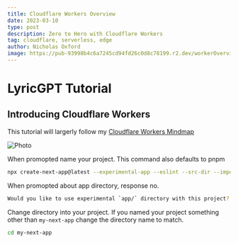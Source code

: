 ```yaml
---
title: Cloudflare Workers Overview
date: 2023-03-10
type: post
description: Zero to Hero with Cloudflare Workers
tag: cloudflare, serverless, edge
author: Nicholas Oxford
image: https://pub-93998b4c6a7245cd94fd26c0d8c78199.r2.dev/workerOverview.png
---
```


# LyricGPT Tutorial

## Introducing Cloudflare Workers

This tutorial will largerly follow my [Cloudflare Workers Mindmap](https://excalidraw.com/#json=ZZgKmnqPdbXtVHfqTsiOr,0ZN7WYMFSC5lOu7Bv9m7Pw)

<div className="w-full flex justify-center items-center">


<Image
  src="https://pub-93998b4c6a7245cd94fd26c0d8c78199.r2.dev/cfWorker.png"
  alt="Photo"
  width={500}
  height={500}
  object-fit="contain"
  priority
  className="next-image"
/>

</div>
When promopted name your project. This command also defaults to pnpm

```bash
npx create-next-app@latest --experimental-app --eslint --src-dir --import-alias --use-pnpm --typescript --tailwind
```

When promopted about app directory, response no.

```bash
Would you like to use experimental `app/` directory with this project? (No/Yes) No
```

Change directory into your project. If you named your project something other than `my-next-app` change the directory name to match.

```bash
cd my-next-app
```
